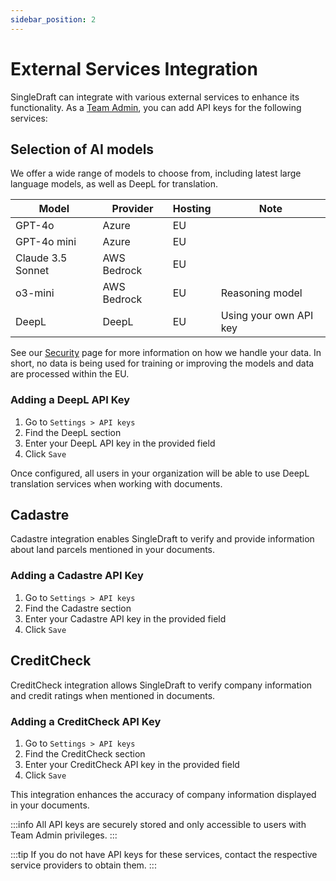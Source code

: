 ```yaml
---
sidebar_position: 2
---
```


# External Services Integration

SingleDraft can integrate with various external services to enhance its functionality.
As a [Team Admin](user_management/administrators.mdx#team-admin), you can add API keys
for the following services:

## Selection of AI models

We offer a wide range of models to choose from, including latest large language
models, as well as DeepL for translation.

| Model             | Provider    | Hosting | Note                   |
| ----------------- | ----------- | ------- | ---------------------- |
| GPT-4o            | Azure       | EU      |                        |
| GPT-4o mini       | Azure       | EU      |                        |
| Claude 3.5 Sonnet | AWS Bedrock | EU      |                        |
| o3-mini           | AWS Bedrock | EU      | Reasoning model        |
| DeepL             | DeepL       | EU      | Using your own API key |

See our [Security](/docs/settings/security) page for more information on how we handle
your data. In short, no data is being used for training or improving the models and
data are processed within the EU.

### Adding a DeepL API Key

1. Go to `Settings > API keys`
2. Find the DeepL section
3. Enter your DeepL API key in the provided field
4. Click `Save`

Once configured, all users in your organization will be able to use DeepL translation
services when working with documents.

## Cadastre

Cadastre integration enables SingleDraft to verify and provide information about land
parcels mentioned in your documents.

### Adding a Cadastre API Key

1. Go to `Settings > API keys`
2. Find the Cadastre section
3. Enter your Cadastre API key in the provided field
4. Click `Save`

## CreditCheck

CreditCheck integration allows SingleDraft to verify company information and credit
ratings when mentioned in documents.

### Adding a CreditCheck API Key

1. Go to `Settings > API keys`
2. Find the CreditCheck section
3. Enter your CreditCheck API key in the provided field
4. Click `Save`

This integration enhances the accuracy of company information displayed in your documents.

:::info
All API keys are securely stored and only accessible to users with Team Admin privileges.
:::

:::tip
If you do not have API keys for these services, contact the respective service providers
to obtain them.
:::
